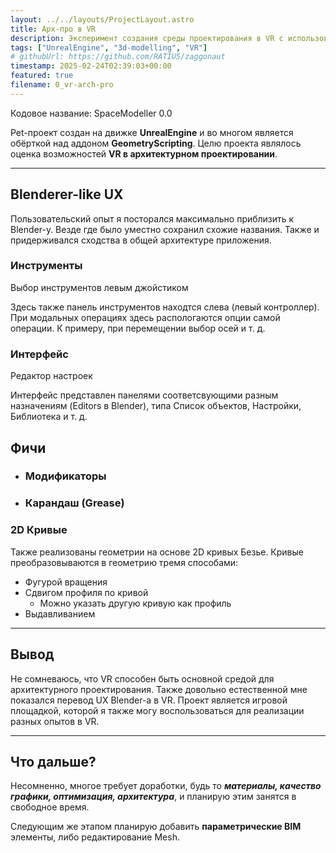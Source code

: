 ```yaml
---
layout: ../../layouts/ProjectLayout.astro
title: Арх-про в VR
description: Эксперимент создания среды проектирования в VR с использованием аддона GeometryScripting.
tags: ["UnrealEngine", "3d-modelling", "VR"]
# githubUrl: https://github.com/RATIU5/zaggonaut
timestamp: 2025-02-24T02:39:03+00:00
featured: true
filename: 0_vr-arch-pro
---
```


<VideoBox src="/sm/latest.mp4" poster="/sm/screenshot.jpg">Кодовое название: SpaceModeller 0.0</VideoBox>

Pet-проект создан на движке **UnrealEngine** и во многом является обёрткой над аддоном **GeometryScripting**.
Целю проекта являлось оценка возможностей **VR в архитектурном проектировании**.

---

## Blenderer-like UX

Пользовательский опыт я посторался максимально приблизить к Blender-у.
Везде где было уместно сохранил схожие названия.
Также и придерживался сходства в общей архитектуре приложения.

### Инструменты

<VideoBox src="/sm/tools.mp4" lightOrDark="invertDark">Выбор инструментов левым джойстиком</VideoBox>

Здесь также панель инструментов находтся слева (левый контроллер).
При модальных операциях здесь распологаются опции самой операции.
К примеру, при перемещении выбор осей и т. д.


### Интерфейс

<ImageBox src="/sm/ui.png">Редактор настроек</ImageBox>

Интерфейс представлен панелями соответсвующими разным назначениям (Editors в Blender),
типа Список объектов, Настройки, Библиотека и т. д.


## Фичи

- ### Модификаторы


<VideoBox src="/sm/modifiers.mp4"/>

- ### Карандаш (Grease)

<VideoBox src="/sm/grease.mp4" lightOrDark="invertLight"/>

### 2D Кривые

Также реализованы геометрии на основе 2D кривых Безье.
Кривые преобразовываются в геометрию тремя способами:
- Фугурой вращения
- Сдвигом профиля по кривой
  - Можно указать другую кривую как профиль
- Выдавливанием

<VideoBox src="/sm/revolve.mp4"/>

---

## Вывод

Не сомневаюсь, что VR способен быть
основной средой для архитектурного проектирования. Также довольно
естественной мне показался перевод UX Blender-а в VR.
Проект является игровой площадкой, которой я также могу воспользоваться
для реализации разных опытов в VR. 

---

## Что дальше?
Несомненно, многое требует доработки, будь то ***материалы, качество графики,
оптимизация, архитектура***, и планирую этим занятся в свободное время.

Следующим же этапом планирую добавить **параметрические BIM** элементы,
либо редактирование Mesh.